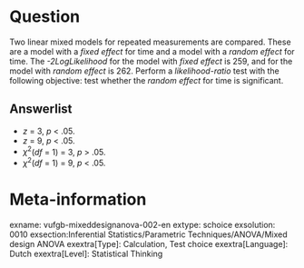 Question
========
Two linear mixed models for repeated measurements are compared. These are a model with a *fixed effect* for time and a model with a *random effect* for time. The *-2LogLikelihood* for the model with *fixed effect* is 259, and for the model with *random effect* is 262. Perform a *likelihood-ratio* test with the following objective: test whether the *random effect* for time is significant.

Answerlist
----------
* *z* = 3, *p* < .05.
* *z* = 9, *p* < .05.
* $χ^2$(*df* = 1) = 3, *p* > .05.
* $χ^2$(*df* = 1) = 9, *p* < .05.

Meta-information
================
exname: vufgb-mixeddesignanova-002-en
extype: schoice
exsolution: 0010
exsection:Inferential Statistics/Parametric Techniques/ANOVA/Mixed design ANOVA
exextra[Type]: Calculation, Test choice
exextra[Language]: Dutch
exextra[Level]: Statistical Thinking
